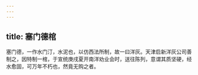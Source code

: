 ```yaml
---
---
---
```

title: 塞门德棺
---



塞门德，一作水门汀，水泥也，以仿西法所制，故一曰洋灰。天津启新洋灰公司善制之，因特制一棺，于宣统庚戌夏开南洋劝业会时，送往陈列，意谓其质坚硬，经水愈固，可万年不朽也，然竟无购之者。